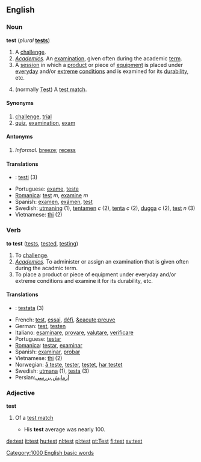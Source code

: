 {{See|Test}}
==English==

=== Noun ===
'''test''' (''plural'' '''[[tests]]''')
#A [[Challenge#Noun|challenge]].
#''[[Academics]].'' An [[examination]], given often during the academic [[term]].
#A [[session]] in which a [[product]] or piece of [[equipment]] is placed under [[everyday]] and/or [[extreme]] [[condition]]s and is examined for its [[durability]], etc.
#{{Cricket}} (normally [[Test]]) A [[test match]].

==== Synonyms ====
#[[challenge]], [[trial]]
#[[quiz]], [[examination]], [[exam]]

==== Antonyms ====
#''Informal.'' [[breeze]]; [[recess]]

==== Translations ====
*{{msg:fi}}: [[testi]] (3)
*Portuguese: [[exame]], [[teste]]
*[[Romanica]]: [[test]] ''m'', [[examine]] ''m''
*Spanish: [[examen]], [[exámen]], [[test]]
*Swedish: [[utmaning]] (1), [[tentamen]] ''c'' (2), [[tenta]] ''c'' (2), [[dugga]] ''c'' (2), [[test]] ''n'' (3)
*Vietnamese: [[thi]] (2)

=== Verb ===
'''to test''' ([[tests]], [[tested]], [[testing]])
#To [[Challenge#Verb|challenge]].
#''[[Academics]].'' To administer or assign an examination that is given often during the acadmic term.
#To place a product or piece of equipment under everyday and/or extreme conditions and examine it for its durability, etc.

==== Translations ====
*{{msg:fi}}: [[testata]] (3)
*French: [[test]], [[essai]], [[défi]], [[&eacute;preuve]]
*German: [[test]], [[testen]]
*Italiano: [[esaminare]], [[provare]], [[valutare]], [[verificare]]
*Portuguese: [[testar]]
*[[Romanica]]: [[testar]], [[examinar]]
*Spanish: [[examinar]], [[probar]]
*Vietnamese: [[thi]] (2)
*Norwegian: [[å teste]], [[tester]], [[testet]], [[har testet]]
*Swedish: [[utmana]] (1), [[testa]] (3)
*Persian:[[آزمایش]],[[بررسی]]

===Adjective===
'''test'''
#{{Cricket}} Of a [[test match]]
#* His '''test''' average was nearly 100.

[[Category:1000 English basic words]]

[[de:test]]
[[it:test]]
[[hu:test]]
[[nl:test]]
[[pl:test]]
[[pt:Test]]
[[fi:test]]
[[sv:test]]